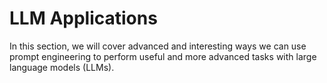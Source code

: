 # LLM Applications

In this section, we will cover advanced and interesting ways we can use prompt engineering to perform useful and more advanced tasks with large language models (LLMs).

